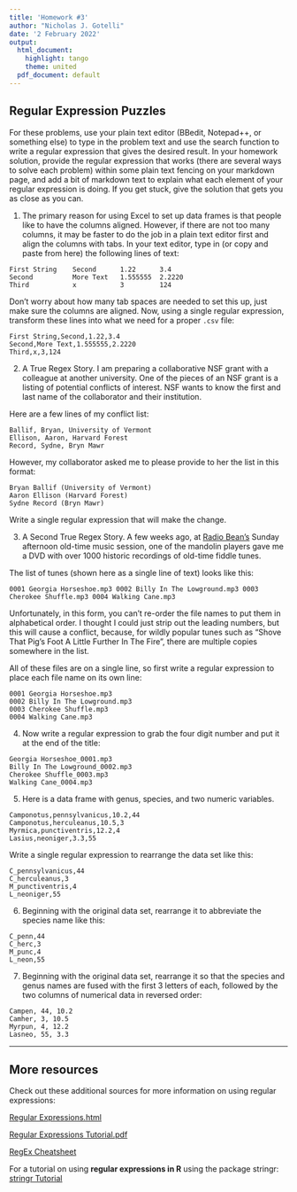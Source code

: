 ```yaml
---
title: 'Homework #3'
author: "Nicholas J. Gotelli"
date: '2 February 2022'
output:
  html_document:
    highlight: tango
    theme: united
  pdf_document: default
---
```



## Regular Expression Puzzles

For these problems, use your plain text editor (BBedit, Notepad++, or something else) to type in the problem text and use the search function to write a regular expression that gives the desired result. In your homework solution, provide the regular expression that works (there are several ways to solve each problem) within some plain text fencing on your markdown page, and add a bit of markdown text to explain what each element of your regular expression is doing. If you get stuck, give the solution that gets you as close as you can.

1. The primary reason for using Excel to set up data frames is that people like to have the columns aligned. However, if there are not too many columns, it may be faster to do the job in a plain text editor first and align the columns with tabs. In your text editor, type in (or copy and paste from here) the following lines of text:

```
First String    Second      1.22      3.4
Second          More Text   1.555555  2.2220
Third           x           3         124
```

Don't worry about how many tab spaces are needed to set this up, just make sure the columns are aligned. Now, using a single regular expression, transform these lines into what we need for a proper `.csv` file:

```
First String,Second,1.22,3.4
Second,More Text,1.555555,2.2220
Third,x,3,124
```

2. A True Regex Story. I am preparing a collaborative NSF grant with a colleague at another university. One of the pieces of an NSF grant is a listing of potential conflicts of interest. NSF wants to know the first and last name of the collaborator and their institution.

Here are a few lines of my conflict list:

```
Ballif, Bryan, University of Vermont
Ellison, Aaron, Harvard Forest
Record, Sydne, Bryn Mawr
```

However, my collaborator asked me to please provide to her the list in this format:

```
Bryan Ballif (University of Vermont)
Aaron Ellison (Harvard Forest)
Sydne Record (Bryn Mawr)
```

Write a single regular expression that will make the change.

3. A Second True Regex Story. A few weeks ago, at [Radio Bean's ](https://www.radiobean.com/) Sunday afternoon old-time music session, one of the mandolin players gave me a DVD with over 1000 historic recordings of old-time fiddle tunes.

The list of tunes (shown here as a single line of text) looks like this:

```
0001 Georgia Horseshoe.mp3 0002 Billy In The Lowground.mp3 0003 Cherokee Shuffle.mp3 0004 Walking Cane.mp3
```
Unfortunately, in this form, you can't re-order the file names to put them in alphabetical order. I thought I could just strip out the leading numbers, but this will cause a conflict, because, for wildly popular tunes such as "Shove That Pig's Foot A Little Further In The Fire", there are multiple copies somewhere in the list.

All of these files are on a single line, so first write a regular expression to place each file name on its own line:
    
```
0001 Georgia Horseshoe.mp3
0002 Billy In The Lowground.mp3
0003 Cherokee Shuffle.mp3
0004 Walking Cane.mp3
```

4. Now write a regular expression to grab the four digit number and put it at the end of the title:


```
Georgia Horseshoe_0001.mp3
Billy In The Lowground_0002.mp3
Cherokee Shuffle_0003.mp3
Walking Cane_0004.mp3
```

5. Here is a data frame with genus, species, and two numeric variables. 

```
Camponotus,pennsylvanicus,10.2,44
Camponotus,herculeanus,10.5,3
Myrmica,punctiventris,12.2,4
Lasius,neoniger,3.3,55
```
Write a single regular expression to rearrange the data set like this:

```
C_pennsylvanicus,44
C_herculeanus,3
M_punctiventris,4
L_neoniger,55
```

6. Beginning with the original data set, rearrange it to abbreviate the species name like this:

```
C_penn,44
C_herc,3
M_punc,4
L_neon,55
```
7. Beginning with the original data set, rearrange it so that the species and genus names are fused with the first 3 letters of each, followed by the two columns of numerical data in reversed order:

```
Campen, 44, 10.2
Camher, 3, 10.5
Myrpun, 4, 12.2
Lasneo, 55, 3.3
```
-------------------------
## More resources

Check out these additional sources for more information on using regular expressions:

[Regular Expressions.html](https://gotellilab.github.io/Bio381/Scripts/Feb07/RegularExpressions.html)

[Regular Expressions Tutorial.pdf](https://gotellilab.github.io/Bio381/Scripts/Feb07/RegularExpressionsTutorial.pdf)

[RegEx Cheatsheet](https://www.rexegg.com/regex-quickstart.html)   

For a tutorial on using **regular expressions in R** using the package stringr:  
[stringr Tutorial](Tutorial03_stringr_S2022.html)
